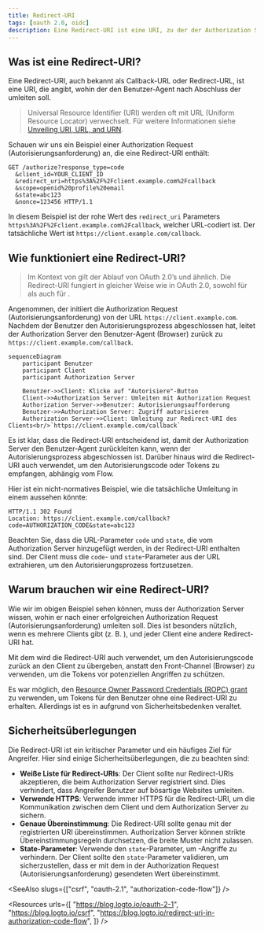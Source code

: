 ```yaml
---
title: Redirect-URI
tags: [oauth 2.0, oidc]
description: Eine Redirect-URI ist eine URI, zu der der Authorization Server den Benutzer-Agent nach einer Authorization Request (Autorisierungsanforderung) umleitet. Sie ist ein wesentlicher Parameter in den OAuth 2.0 und OpenID Connect (OIDC) Grants, die Benutzerinteraktion erfordern.
---
```


## Was ist eine Redirect-URI?

Eine Redirect-URI, auch bekannt als Callback-URL oder Redirect-URL, ist eine URI, die angibt, wohin der <Ref slug="authorization-server" /> den Benutzer-Agent nach Abschluss der <Ref slug="authorization-request" /> umleiten soll.

> Universal Resource Identifier (URI) werden oft mit URL (Uniform Resource Locator) verwechselt. Für weitere Informationen siehe [Unveiling URI, URL, and URN](https://blog.logto.io/unveiling-uri-url-and-urn).

Schauen wir uns ein Beispiel einer Authorization Request (Autorisierungsanforderung) an, die eine Redirect-URI enthält:

```http
GET /authorize?response_type=code
  &client_id=YOUR_CLIENT_ID
  &redirect_uri=https%3A%2F%2Fclient.example.com%2Fcallback
  &scope=openid%20profile%20email
  &state=abc123
  &nonce=123456 HTTP/1.1
```

In diesem Beispiel ist der rohe Wert des `redirect_uri` Parameters `https%3A%2F%2Fclient.example.com%2Fcallback`, welcher URL-codiert ist. Der tatsächliche Wert ist `https://client.example.com/callback`.

## Wie funktioniert eine Redirect-URI?

> Im Kontext von <Ref slug="openid-connect" /> gilt der Ablauf von OAuth 2.0’s <Ref slug="authorization-request" /> und <Ref slug="authorization-server" /> ähnlich. Die Redirect-URI fungiert in gleicher Weise wie in OAuth 2.0, sowohl für <Ref slug="authentication-request" /> als auch für <Ref slug="openid-connect" headingId="openid-provider-op" />.

Angenommen, der <Ref slug="client" /> initiiert die Authorization Request (Autorisierungsanforderung) von der URL `https://client.example.com`. Nachdem der Benutzer den Autorisierungsprozess abgeschlossen hat, leitet der Authorization Server den Benutzer-Agent (Browser) zurück zu `https://client.example.com/callback`.

```mermaid
sequenceDiagram
    participant Benutzer
    participant Client
    participant Authorization Server

    Benutzer->>Client: Klicke auf "Autorisiere"-Button
    Client->>Authorization Server: Umleiten mit Authorization Request
    Authorization Server->>Benutzer: Autorisierungsaufforderung
    Benutzer->>Authorization Server: Zugriff autorisieren
    Authorization Server->>Client: Umleitung zur Redirect-URI des Clients<br/>`https://client.example.com/callback`
```

Es ist klar, dass die Redirect-URI entscheidend ist, damit der Authorization Server den Benutzer-Agent zurückleiten kann, wenn der Autorisierungsprozess abgeschlossen ist. Darüber hinaus wird die Redirect-URI auch verwendet, um den Autorisierungscode oder Tokens zu empfangen, abhängig vom Flow.

Hier ist ein nicht-normatives Beispiel, wie die tatsächliche Umleitung in einem <Ref slug="authorization-code-flow" /> aussehen könnte:

```http
HTTP/1.1 302 Found
Location: https://client.example.com/callback?code=AUTHORIZATION_CODE&state=abc123
```

Beachten Sie, dass die URL-Parameter `code` und `state`, die vom Authorization Server hinzugefügt werden, in der Redirect-URI enthalten sind. Der Client muss die `code`- und `state`-Parameter aus der URL extrahieren, um den Autorisierungsprozess fortzusetzen.

## Warum brauchen wir eine Redirect-URI?

Wie wir im obigen Beispiel sehen können, muss der Authorization Server wissen, wohin er nach einer erfolgreichen Authorization Request (Autorisierungsanforderung) umleiten soll. Dies ist besonders nützlich, wenn es mehrere Clients gibt (z. B. <Ref slug="single-sign-on" />), und jeder Client eine andere Redirect-URI hat.

Mit dem <Ref slug="authorization-code-flow" /> wird die Redirect-URI auch verwendet, um den Autorisierungscode zurück an den Client zu übergeben, anstatt den Front-Channel (Browser) zu verwenden, um die Tokens vor potenziellen Angriffen zu schützen.

Es war möglich, den [Resource Owner Password Credentials (ROPC) grant](https://datatracker.ietf.org/doc/html/rfc6749#section-4.3) zu verwenden, um Tokens für den Benutzer ohne eine Redirect-URI zu erhalten. Allerdings ist es in <Ref slug="oauth-2.1" /> aufgrund von Sicherheitsbedenken veraltet.

## Sicherheitsüberlegungen

Die Redirect-URI ist ein kritischer Parameter und ein häufiges Ziel für Angreifer. Hier sind einige Sicherheitsüberlegungen, die zu beachten sind:

- **Weiße Liste für Redirect-URIs**: Der Client sollte nur Redirect-URIs akzeptieren, die beim Authorization Server registriert sind. Dies verhindert, dass Angreifer Benutzer auf bösartige Websites umleiten.
- **Verwende HTTPS**: Verwende immer HTTPS für die Redirect-URI, um die Kommunikation zwischen dem Client und dem Authorization Server zu sichern.
- **Genaue Übereinstimmung**: Die Redirect-URI sollte genau mit der registrierten URI übereinstimmen. Authorization Server können strikte Übereinstimmungsregeln durchsetzen, die breite Muster nicht zulassen.
- **State-Parameter**: Verwende den `state`-Parameter, um <Ref slug="csrf" />-Angriffe zu verhindern. Der Client sollte den `state`-Parameter validieren, um sicherzustellen, dass er mit dem in der Authorization Request (Autorisierungsanforderung) gesendeten Wert übereinstimmt.

<SeeAlso slugs={["csrf", "oauth-2.1", "authorization-code-flow"]} />

<Resources
  urls={[
    "https://blog.logto.io/oauth-2-1",
    "https://blog.logto.io/csrf",
    "https://blog.logto.io/redirect-uri-in-authorization-code-flow",
  ]}
/>